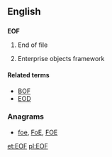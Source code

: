 ==English==

==={{initialism-old|en}}===
'''EOF'''

# {{context|computing|lang=en}} End of file
# {{context|computing|lang=en}} Enterprise objects framework

====Related terms====
* [[BOF]]
* [[EOD]]

===Anagrams===
* [[foe#English|foe]], [[FoE#English|FoE]], [[FOE#English|FOE]]

[[et:EOF]]
[[pl:EOF]]